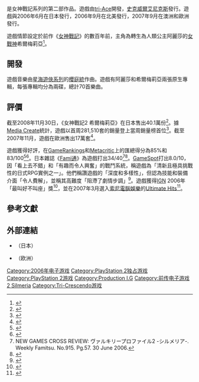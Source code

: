 {{NoteTA
| G1=Games
| G2=Square Enix
}}
{{Infobox VG
| title = 北欧女神2 希尔梅莉亚
| japanese = ヴァルキリープロファイル2 シルメリア
| english = Valkyrie Profile 2: Silmeria
| image =
| caption =
| developer = [[tri-Ace|tri-Ace]]<br />[[tri-Crescendo|tri-Crescendo]]<small>（音频部分）</small>
| publisher = [[史克威尔艾尼克斯|史克威尔艾尼克斯]]
| designer = [[胜吕隆之|胜吕隆之]]
| composer = [[樱庭统|樱庭统]]
| engine =
| series =
| platforms = [[PlayStation_2|PlayStation 2]]
| released = {{vgrelease new|JP|2006年6月22日|NA|2006年9月26日|AU|2007年9月6日|EU|2007年9月7日}}
| genre = [[电子角色扮演游戏|角色扮演]]
| modes = [[单人电子游戏|单人]]（单人或双人对战）
}}

{{vgname|北欧女神2 希尔梅莉亚|ja=ヴァルキリープロファイル2 シルメリア|en=Valkyrie Profile 2: Silmeria|cn=北欧女神2 希尔梅莉亚|hk=女神側身像2 希爾梅莉亞|tw=女神戰記2 希爾梅莉亞}}是女神戰記系列的第二部作品。遊戲由[[tri-Ace|tri-Ace]]開發，[[史克威爾艾尼克斯|史克威爾艾尼克斯]]發行。遊戲與2006年6月在日本發行，2006年9月在北美發行，2007年9月在澳洲和歐洲發行。

遊戲情節設定於前作《[[女神戰記|女神戰記]]》的數百年前，主角為轉生為人類公主阿麗莎的[[女武神|女戰神]]希爾梅莉亞<ref>{{cite web|author=Sam|title=《女神戰記 2》最新宣傳影片公布|url=http://gnn.gamer.com.tw/1/23651.html|publisher=巴哈姆特電玩資訊站|accessdate=2014-05-06|date=2006-05-26|archive-date=2014-05-06|archive-url=https://web.archive.org/web/20140506203420/http://gnn.gamer.com.tw/1/23651.html|dead-url=no}}</ref>。

== 開發 ==
{{expand section|time=2014-05-06T17:44:10+00:00}}
遊戲音樂由[[星海遊俠系列|星海遊俠系列]]的[[櫻庭統|櫻庭統]]作曲。遊戲有阿麗莎和希爾梅莉亞兩張原生專輯，每張專輯均分為兩碟，總計70首樂曲。

== 評價 ==

截至2008年11月30日，《女神戰記2 希爾梅莉亞》在日本售出40.1萬份<ref>{{cite web|title=GID 2451 - Valkyrie Profile 2: Silmeria|url=http://garaph.info/softwareindividual.php//gid/2451|publisher=garaph.info|accessdate=2012-06-21|archive-date=2014-05-06|archive-url=https://web.archive.org/web/20140506214212/http://garaph.info/softwareindividual.php//gid/2451|dead-url=no}}</ref>。據[[Media_Create|Media Create]]統計，遊戲以首周281,510套的銷量登上當周銷量榜首位<ref>{{Cite web | author=Klepek, Patrick | date=2006-06-30 | title=Valkyrie Profile Topples Mario in Japan | url=http://www.1up.com/do/newsStory?cId=3151890 | work=1UP.com | accessdate=2008-12-27 | deadurl=yes | archiveurl=https://web.archive.org/web/20060710003349/http://www.1up.com/do/newsStory?cId=3151890 | archivedate=2006-07-10 }}</ref>。截至2007年11月，遊戲在歐洲售出17萬套<ref>{{Cite web | title=FY2007 First-Half Period Results Briefing Session | url=http://www.square-enix.com/jp/ir/e/explanatory/download/20071119en_20.pdf#page6 | work=Square-Enix.com | accessdate=2008-12-27 | page=6 | archive-date=2012-04-24 | archive-url=https://www.webcitation.org/67AjkjbqF?url=http://www.square-enix.com/jp/ir/e/explanatory/download/20071119en_20.pdf#page6 | dead-url=no }}</ref>。

遊戲獲得好評，在[[GameRankings|GameRankings]]和[[Metacritic|Metacritic]]上的匯總得分為85%和83/100<ref>{{Cite web |url=http://www.gamerankings.com/htmlpages2/931102.asp |title=Valkyrie Profile 2: Silmeria Reviews |accessdate=2014-05-06 |archive-date=2009-01-24 |archive-url=https://web.archive.org/web/20090124053452/http://www.gamerankings.com/htmlpages2/931102.asp |dead-url=no }}</ref><ref>{{Cite web |url=http://www.metacritic.com/games/platforms/ps2/valkyrieprofile2silmeria?q=valkyrie%20profile%202 |title=Valkyrie Profile 2: Silmeria (ps2: 2006): Reviews |accessdate=2014-05-06 |archive-date=2009-07-25 |archive-url=https://web.archive.org/web/20090725062538/http://www.metacritic.com/games/platforms/ps2/valkyrieprofile2silmeria?q=valkyrie%20profile%202 |dead-url=no }}</ref>。日本雜誌《[[Fami通|Fami通]]》為遊戲打出34/40<ref>NEW GAMES CROSS REVIEW: ヴァルキリープロファイル2 -シルメリア-. Weekly Famitsu. No.915. Pg.57. 30 June 2006.</ref><ref>{{Cite web | author=Fassino, Justin | date=2006-06-15 | title=GAF - News - Latest Famitsu review scores - Valkyrie Profile 2, Magical Vacation 2 | url=http://www.gamesarefun.com/news.php?newsid=5902 | work=GamesAreFun.com | accessdate=2008-12-24 | deadurl=yes | archiveurl=https://web.archive.org/web/20110612140315/http://www.gamesarefun.com/news.php?newsid=5902 | archivedate=2011-06-12 }}</ref>。[[GameSpot|GameSpot]]打出8.0/10，因「看上去不錯」和「有趣而令人興奮」的戰鬥系統，稱遊戲為「清新且極具挑戰性的日式RPG實例之一」。他們稱讚遊戲的「深度和多樣性」，但認為技能和裝備介面「令人費解」，並稱其高難度「阻滯了劇情步調」<ref>{{Cite web | url = http://www.gamespot.com/ps2/rpg/valkyrieprofilesilmeria/review.html | author = Greg Kasavin | date = 2006-09-29 | accessdate = 2008-04-20 | title = Valkyrie Profile 2: Silmeria Review | archive-date = 2007-10-21 | archive-url = https://web.archive.org/web/20071021072116/http://www.gamespot.com/ps2/rpg/valkyrieprofilesilmeria/review.html | dead-url = no }}</ref>。遊戲獲得[[IGN|IGN]] 2006年「最叫好不叫座」獎<ref>{{Cite web |url=http://bestof.ign.com/2006/ps2/36.html |title=IGN.com presents The Best of 2006 |accessdate=2014-05-06 |archive-date=2007-01-10 |archive-url=https://web.archive.org/web/20070110000144/http://bestof.ign.com/2006/ps2/36.html |dead-url=no }}</ref>，並在2007年3月選入[[索尼電腦娛樂|索尼電腦娛樂]]的[[Ultimate_Hits|Ultimate Hits]]<ref>{{Cite web | title = Re-releases of Valkyrie Profile 2, Dragon Quest Gaiden Announced | url = http://www.rpgfan.com/news/2007/1103.html | date = 2007-03-27 | accessdate = 2008-04-20 | archive-date = 2008-07-15 | archive-url = https://web.archive.org/web/20080715014829/http://www.rpgfan.com/news/2007/1103.html | dead-url = no }}</ref>。

== 參考文獻 ==
{{Reflist}}

== 外部連結 ==

* {{Official|http://www.valkyrieprofile.com/vp2/}}（日本）{{dead link|date=2017年11月 |bot=InternetArchiveBot |fix-attempted=yes }}
* {{Official|http://www.valkyrieprofile2.co.uk/vpsilmeria/}}（欧洲）

{{女神側身像系列}}
{{Production I.G}}

{{DEFAULTSORT:Valkyrie Profile 2 Silmeria}}
[[Category:2006年电子游戏|Category:2006年电子游戏]]
[[Category:PlayStation_2独占游戏|Category:PlayStation 2独占游戏]]
[[Category:PlayStation_2游戏|Category:PlayStation 2游戏]]
[[Category:Production_I.G|Category:Production I.G]]
[[Category:前传电子游戏|Category:前传电子游戏]]
[[Category:女神側身像系列|2 Silmeria]]
[[Category:Tri-Crescendo游戏|Category:Tri-Crescendo游戏]]